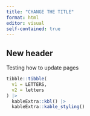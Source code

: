 ```yaml
---
title: "CHANGE THE TITLE"
format: html
editor: visual
self-contained: true
---
```


## New header

Testing how to update pages

```r
tibble::tibble(
  v1 = LETTERS,
  v2 = letters
) |> 
  kableExtra::kbl() |> 
  kableExtra::kable_styling()
```

